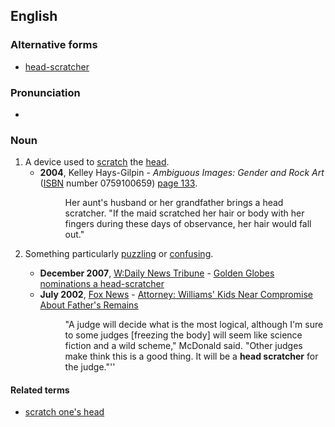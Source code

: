 {{also|headscratcher|head-scratcher}}
==English==

===Alternative forms===
* [[head-scratcher]]

===Pronunciation===
* {{audio|en|en-au-head scratcher.ogg|Audio (AU)}}

===Noun===
{{en-noun}}

# A device used to [[scratch]] the [[head]].
#* '''2004''', Kelley Hays-Gilpin - ''Ambiguous Images: Gender and Rock Art'' ([[ISBN]] number 0759100659) [http://books.google.co.uk/books?id=hGEjhKcA1FcC&pg=PA133&dq=%22head+scratcher%22&sig=VqdVGYpxh2oZV0PDlQbeHOFkX5k#PPA132,M1 page 133].
#*: Her aunt's husband or her grandfather brings a head scratcher. "If the maid scratched her hair or body with her fingers during these days of observance, her hair would fall out."
# {{lb|en|informal}} Something particularly [[puzzling]] or [[confusing]].
#: {{synonyms|en|poser|stumper}}
#* '''December 2007''', [[W:Daily News Tribune]] - [http://www.dailynewstribune.com/movies/x540396584 Golden Globes nominations a head-scratcher]
#* '''July 2002''', [[w:Fox News Channel|Fox News]] - [http://www.foxnews.com/story/0,2933,57755,00.html Attorney: Williams' Kids Near Compromise About Father's Remains]
#*: "A judge will decide what is the most logical, although I'm sure to some judges [freezing the body] will seem like science fiction and a wild scheme," McDonald said. "Other judges make think this is a good thing. It will be a '''head scratcher''' for the judge."''

====Related terms====
* [[scratch one's head]]